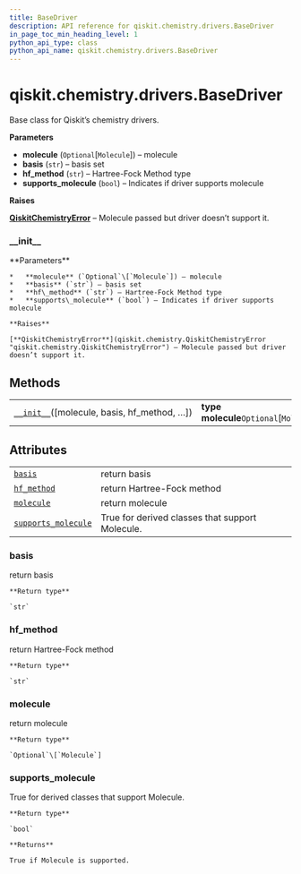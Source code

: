 ```yaml
---
title: BaseDriver
description: API reference for qiskit.chemistry.drivers.BaseDriver
in_page_toc_min_heading_level: 1
python_api_type: class
python_api_name: qiskit.chemistry.drivers.BaseDriver
---
```


# qiskit.chemistry.drivers.BaseDriver

<Class id="qiskit.chemistry.drivers.BaseDriver" isDedicatedPage={true} github="https://github.com/qiskit-community/qiskit-aqua/tree/stable/0.9/qiskit/chemistry/drivers/base_driver.py" signature="BaseDriver(molecule=None, basis='sto3g', hf_method='rhf', supports_molecule=False)">
  Base class for Qiskit’s chemistry drivers.

  **Parameters**

  *   **molecule** (`Optional`\[`Molecule`]) – molecule
  *   **basis** (`str`) – basis set
  *   **hf\_method** (`str`) – Hartree-Fock Method type
  *   **supports\_molecule** (`bool`) – Indicates if driver supports molecule

  **Raises**

  [**QiskitChemistryError**](qiskit.chemistry.QiskitChemistryError "qiskit.chemistry.QiskitChemistryError") – Molecule passed but driver doesn’t support it.

  ### \_\_init\_\_

  <Function id="qiskit.chemistry.drivers.BaseDriver.__init__" name="__init__" signature="abstract __init__(molecule=None, basis='sto3g', hf_method='rhf', supports_molecule=False)">
    **Parameters**

    *   **molecule** (`Optional`\[`Molecule`]) – molecule
    *   **basis** (`str`) – basis set
    *   **hf\_method** (`str`) – Hartree-Fock Method type
    *   **supports\_molecule** (`bool`) – Indicates if driver supports molecule

    **Raises**

    [**QiskitChemistryError**](qiskit.chemistry.QiskitChemistryError "qiskit.chemistry.QiskitChemistryError") – Molecule passed but driver doesn’t support it.
  </Function>

  ## Methods

  |                                                                                                                                               |                                          |
  | --------------------------------------------------------------------------------------------------------------------------------------------- | ---------------------------------------- |
  | [`__init__`](#qiskit.chemistry.drivers.BaseDriver.__init__ "qiskit.chemistry.drivers.BaseDriver.__init__")(\[molecule, basis, hf\_method, …]) | **type molecule**`Optional`\[`Molecule`] |

  ## Attributes

  |                                                                                                                                       |                                                 |
  | ------------------------------------------------------------------------------------------------------------------------------------- | ----------------------------------------------- |
  | [`basis`](#qiskit.chemistry.drivers.BaseDriver.basis "qiskit.chemistry.drivers.BaseDriver.basis")                                     | return basis                                    |
  | [`hf_method`](#qiskit.chemistry.drivers.BaseDriver.hf_method "qiskit.chemistry.drivers.BaseDriver.hf_method")                         | return Hartree-Fock method                      |
  | [`molecule`](#qiskit.chemistry.drivers.BaseDriver.molecule "qiskit.chemistry.drivers.BaseDriver.molecule")                            | return molecule                                 |
  | [`supports_molecule`](#qiskit.chemistry.drivers.BaseDriver.supports_molecule "qiskit.chemistry.drivers.BaseDriver.supports_molecule") | True for derived classes that support Molecule. |

  ### basis

  <Function id="qiskit.chemistry.drivers.BaseDriver.basis" name="basis" signature="property basis">
    return basis

    **Return type**

    `str`
  </Function>

  ### hf\_method

  <Function id="qiskit.chemistry.drivers.BaseDriver.hf_method" name="hf_method" signature="property hf_method">
    return Hartree-Fock method

    **Return type**

    `str`
  </Function>

  ### molecule

  <Function id="qiskit.chemistry.drivers.BaseDriver.molecule" name="molecule" signature="property molecule">
    return molecule

    **Return type**

    `Optional`\[`Molecule`]
  </Function>

  ### supports\_molecule

  <Function id="qiskit.chemistry.drivers.BaseDriver.supports_molecule" name="supports_molecule" signature="property supports_molecule">
    True for derived classes that support Molecule.

    **Return type**

    `bool`

    **Returns**

    True if Molecule is supported.
  </Function>
</Class>

